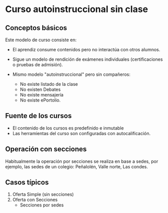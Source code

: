 # Curso autoinstruccional sin clase

## Conceptos básicos
Este modelo de curso consiste en: 

- El aprendiz consume contenidos pero no interactúa con otros alumnos.
- Sigue un modelo de rendición de exámenes individuales (certificaciones o pruebas de admisión).

- Mismo modelo "autoinstruccional" pero sin compañeros:
   - No existe listado de la clase
   - No existen Debates
   - No existe mensajería   
   - No existe ePortolio.

## Fuente de los cursos
- El contenido de los cursos es predefinido e inmutable
- Las herramientas del curso son configuradas con autocalificación.

## Operación con secciones
Habitualmente la operación por secciones se realiza en base a sedes, por ejemplo, las sedes de un colegio: Peñalolén, Valle norte, Las condes.

## Casos típicos
1. Oferta Simple (sin secciones)
2. Oferta con Secciones
   - Secciones por sedes